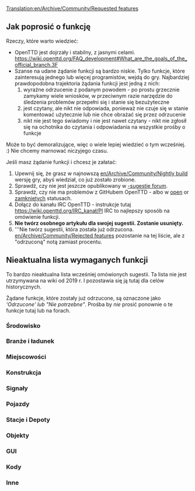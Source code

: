 [[Translation:en/Archive/Community/Requested features]]
 <!--{{outdated}}-->{{pl/Nieaktualizowane}}




==Jak poprosić o funkcję==

Rzeczy, które warto wiedzieć:

* OpenTTD jest dojrzały i stabilny, z jasnymi celami. https://wiki.openttd.org/FAQ_development#What_are_the_goals_of_the_official_branch.3F
* Szanse na udane żądanie funkcji są bardzo niskie. Tylko funkcje, które zainteresują jednego lub więcej programistów, wejdą do gry. Najbardziej prawdopodobna trajektoria żądania funkcji jest jedną z nich:
*# wyraźne odrzucenie z podanym powodem - po prostu grzecznie zamykamy wiele wniosków, w przeciwnym razie narzędzie do śledzenia problemów przepełni się i stanie się bezużyteczne
*# jest czytany, ale nikt nie odpowiada, ponieważ nie czuje się w stanie komentować użytecznie lub nie chce obrażać się przez odrzucenie
*# nikt nie jest tego świadomy i nie jest nawet czytany - nikt nie zgłosił się na ochotnika do czytania i odpowiadania na wszystkie prośby o funkcje

Może to być demoralizujące, więc o wiele lepiej wiedzieć o tym wcześniej. :) Nie chcemy marnować niczyjego czasu.

Jeśli masz żądanie funkcji i chcesz je załatać:
#Upewnij się, że grasz w najnowszą [[en/Archive/Community/Nightly build]] wersję gry, abyś wiedział, co już zostało zrobione.
#Sprawdź, czy nie jest jeszcze opublikowany w [http://www.tt-forums.net/viewforum.php?f=32 -sugestie forum].
#Sprawdź, czy nie ma problemów z GitHubem OpenTTD - albo w [https://github.com/OpenTTD/OpenTTD/issues open] or [https://github.com/OpenTTD/OpenTTD/issues?q=is%3Aissue+is%3Aclosed zamkniętych] statusach.
#Dołącz do kanału IRC OpenTTD - instrukcje tutaj https://wiki.openttd.org/IRC_kanał/Pl IRC to najlepszy sposób na omówienie funkcji.
#'''Nie twórz osobnego artykułu dla swojej sugestii. Zostanie usunięty.'''
#'''Nie twórz sugestii, która została już odrzucona. [[en/Archive/Community/Rejected features]] pozostanie na tej liście, ale z "odrzuconą" notą zamiast procentu.

==Nieaktualna lista wymaganych funkcji==

To bardzo nieaktualna lista wcześniej omówionych sugestii. Ta lista nie jest utrzymywana na wiki od 2019 r. I pozostawia się ją tutaj dla celów historycznych.

Żądane funkcje, które zostały już odrzucone, są oznaczone jako '''Odrzucone'  lub  "Nie potrzebne"''. Prośba by ''nie'' prosić ponownie o te funkcje tutaj lub na forach. 

===Środowisko===
{{en/Archive/Community/Rf header}}
{{en/Archive/Community/Rf|All Climates World|not needed|36764|Rejected}}
{{en/Archive/Community/Rf|Remove Trees|90%|49326|Latest version of patch is r20180}}
{{en/Archive/Community/Rf|Trees growth reduced|90%|45502|Latest version of patch is r20180}}
{{en/Archive/Community/Rf|Create Realistic Heightmap|50%|33956|Latest version of patch is r13922}}
{{en/Archive/Community/Rf|[[en/Community/NewGRF/Day and Night Cycle]]|not needed|36929|Use [[en/Manual/NewGRF]]}}
{{en/Archive/Community/Rf|Grass on unused tracks|not needed|32285|Rejected}}
{{en/Archive/Community/Rf|Higher mountains in map|100%|40844|In trunk since r27010}}
{{en/Archive/Community/Rf|Improved Timetable Management|75%|39276|Latest version of patch is r17628}}
{{en/Archive/Community/Rf|Increase terraforming cost|not needed|8252|Use [[en/Manual/NewGRF]]}}
{{en/Archive/Community/Rf|Larger map sizes|100%|33137|4096x4096 in trunk since r26319, even larger maps are rejected}}
{{en/Archive/Community/Rf|More Map Settings (MMS)|50%|39899|Latest version of patch is r14439}}
{{en/Archive/Community/Rf|New Title Screen|100%|42044|Title screen is occasionally changed when releasing a new version}}
{{en/Archive/Community/Rf|Seasons|not needed|15487|NewGRF variable snowline supported since r9371}}
{{en/Archive/Community/Rf|Snow in temperate climate|not needed|24574|Rejected}}
{{en/Archive/Community/Rf|Tracking Viewport|75%|43473|Latest version of patch is r20082}}
{{en/Archive/Community/Rf|Underwater levels|50%|31576|Visible or not, Latest version of patch is r11127}}
{{en/Archive/Community/Rf|Weather|not needed|24574|Rejected}}
{{en/Archive/Community/Rf footer}}

===Branże i ładunek===
{{en/Archive/Community/Rf header}}
{{en/Archive/Community/Rf|Changes to the Original Industries|not needed|37049|Use [[en/Manual/NewGRF]]}}
{{en/Archive/Community/Rf|Industry budgets|not needed|30898|Rejected}}
{{en/Archive/Community/Rf|New Industry Closures|not needed|36653|Use [[en/Manual/NewGRF]]}}
{{en/Archive/Community/Rf|[[en/Manual/Passenger and cargo distribution]]|100%|41992|Cargodest is dead.  Cargodist in trunk since r25361}}
{{en/Archive/Community/Rf footer}}

===Miejscowości===
{{en/Archive/Community/Rf header}}
{{en/Archive/Community/Rf|Colour Town Ratings|75%|42598|Indicate Town Rating with colour in Title, latest version of patch is r18684}}
{{en/Archive/Community/Rf|Limit town growth|50%|32083|Latest version of patch is r9894 (old!)}}
{{en/Archive/Community/Rf|Maximum Town Size|75%|35219|Very similar to patch above, latest version of patch is r15815}}
{{en/Archive/Community/Rf|Minimum Town Distance|75%|33625|Latest version of patch is r18656}}
{{en/Archive/Community/Rf|New Town Grid|50%|40922|Latest version of patch is r15096}}
{{en/Archive/Community/Rf footer}}

===Konstrukcja===
{{en/Archive/Community/Rf header}}
{{en/Archive/Community/Rf|Better statue placement|100%|49413| In trunk! r19206}}
{{en/Archive/Community/Rf|Copy and paste|10%|41259|Rejected only in its current form, latest version of patch is r22255}}
{{en/Archive/Community/Rf|[[en/Archive/Community/Custom Bridgeheads]]|not needed|20211|Rejected}}
{{en/Archive/Community/Rf|Diagonal clearing and leveling|100%|19311| In trunk since r21500}}
{{en/Archive/Community/Rf|Diagonal level crossings|50%|26584|4=Also see [http://www.tt-forums.net/viewtopic.php?t=26385 TTDPatch suggestion], latest version of patch is r5911 (V. old!)}}
{{en/Archive/Community/Rf|Diagonal roads, tunnels, bridges|0%|7104|}}
{{en/Archive/Community/Rf|Enhanced tunnels|not needed|36661|Rejected}}
{{en/Archive/Community/Rf|Limit flattening to sea level|not needed|32295|4=Rejected}}
{{en/Archive/Community/Rf|Minimise autosignal gaps|100%|35443|In trunk since r24129}}
{{en/Archive/Community/Rf|Bridges between any land level|not needed|43188|Rejected}}
{{en/Archive/Community/Rf|Non-instant construction|not needed|32301|Rejected}}
{{en/Archive/Community/Rf|Purchase land faster|75%|29495|Drag a box, latest version of patch is r19990}}
{{en/Archive/Community/Rf|Realistic Level Crossing|not needed|39830|Use [[en/Manual/Signals]]}}
{{en/Archive/Community/Rf|[[en/Shared Tracks]]|75%|34292|Latest version of patch is r12346.}}
{{en/Archive/Community/Rf|[[en/Community/Patches/Under Water Tunnels|Underwater tunnels]]|75%|41775|Latest version of patch is r19518}}
{{en/Archive/Community/Rf|Undo feature|not needed|38377|Rejected.}}
{{en/Archive/Community/Rf|Close adjacent level crossings|50%|46091|Latest version of patch is r18359}}
{{en/Archive/Community/Rf footer}}

===Signały===
{{en/Archive/Community/Rf header}}
{{en/Archive/Community/Rf|Long Reserve PBS Signal|not needed|42675|Rejected}}
{{en/Archive/Community/Rf|Priority Path Signal (PPS)|not needed|40393|Rejected}}
{{en/Archive/Community/Rf|Route markers|not needed|30118|Rejected}}
{{en/Archive/Community/Rf|[[en/Community/Patches/Tunnel Signals|Signals in tunnels and on bridges]]|75%|41260|Latest version of patch is r24024}}
{{en/Archive/Community/Rf|Traffic Lights|not needed|36261|Rejected}}
{{en/Archive/Community/Rf|Multi-Aspect Signals (MAS)|not needed|45304|Rejected}}
{{en/Archive/Community/Rf|Signal Extensions (SignalEx)|75%|45208|General support for complex signal extension (i.e., programmable). Latest version of patch is r17618}}
{{en/Archive/Community/Rf footer}}

===Pojazdy===
{{en/Archive/Community/Rf header}}
{{en/Archive/Community/Rf|More diesel smoke|100%|19896|In trunk since r20376}}
{{en/Archive/Community/Rf|Adjustable plane crash probability|not needed|32202|Rejected - use the cheat if necessary)}}
{{en/Archive/Community/Rf|Disable Train Reverse when waiting for too long|100%|40024|In trunk since r21962 (See also [[en/Community/Disable Train Reversing]])}}
{{en/Archive/Community/Rf|Easy conversion for different rail types|not needed|31622|Rejected}}
{{en/Archive/Community/Rf|Improved Breakdowns|75%|39518|Last version of patch is r19152}}
{{en/Archive/Community/Rf|Plane landing queues|75%|15502|Last version of the patch is r17510}}
{{en/Archive/Community/Rf|Ship Distance|50%|42758|Stop ships from going on top of each other, last version of patch is r16018}}
{{en/Archive/Community/Rf footer}}

===Stacje i Depoty===
{{en/Archive/Community/Rf header}}
{{en/Archive/Community/Rf|Airports built by parts|0%|29914|4=Look at [http://www.tt-forums.net/viewtopic.php?t=45654 NewGRF Airports] as well}}
{{en/Archive/Community/Rf|City owned airports|0%|20093|}}
{{en/Archive/Community/Rf|Close Airports|100%|33418|In trunk since r24127}}
{{en/Archive/Community/Rf|Display station coverage|0%|32363|}}
{{en/Archive/Community/Rf|Multi-track railway stations divided into platforms for improved vehicle ordering|not needed|46505|Rejected}}
{{en/Archive/Community/Rf|Drive through depots|not needed|42312|Rejected}}
{{en/Archive/Community/Rf|Infrastructure Sharing|75%|42254|}}
{{en/Archive/Community/Rf|Long train depots|not needed|34574|4=Use NewGRF [https://www.tt-forums.net/viewtopic.php?p=1191359#p1191359 Example]}}
{{en/Archive/Community/Rf|RV (Road Vehicle) Waypoints|not needed|33179|Rejected - one can use "go via" orders on drive through road stops instead since r12689}}
{{en/Archive/Community/Rf|Sloped Stations|50%|41433|}}
{{en/Archive/Community/Rf|Stations on bridges|not needed|40606|Rejected}}
{{en/Archive/Community/Rf|Trains through non-stop stations / Whistle boards|not needed|38015|Rejected}}
{{en/Archive/Community/Rf|Upgrade airports|90%|35867|4=Also see [http://www.tt-forums.net/viewtopic.php?t=28962 Replace Airport] thread}}
{{en/Archive/Community/Rf footer}}

===Objekty===
{{en/Archive/Community/Rf header}}
{{en/Archive/Community/Rf|Completely shore|90%|34401|}}
{{en/Archive/Community/Rf|NewObjects|100%|49783|Implemented in r20673}}
{{en/Archive/Community/Rf footer}}

===GUI===
{{en/Archive/Community/Rf header}}
{{en/Archive/Community/Rf|OpenTTD GUI Re-arrangement|50%|3826|Project Page: http://dev.openttdcoop.org/projects/openttd-gui}}
{{en/Archive/Community/Rf|Advanced expenses column|10%|31455|}}
{{en/Archive/Community/Rf|Better graphs|75%|31984|}}
{{en/Archive/Community/Rf|Clean up patch options|10%|32191|}}
{{en/Archive/Community/Rf|Configurable hotkeys|100%|38343|In trunk since r20055 and related commits}}
{{en/Archive/Community/Rf|[[en/Community/Patches/Font selection GUI]]|75%|29766|}}
{{en/Archive/Community/Rf|Improvement for GUI toolbar|0%|40843|}}
{{en/Archive/Community/Rf|Longer history of finances|not needed|21079|Rejected}}
{{en/Archive/Community/Rf|Multiplayer server list filtering|90%|43160|Latest version of patch is r22449.}}
{{en/Archive/Community/Rf|New Chat Window|50%|40927|}}
{{en/Archive/Community/Rf|New Station Building GUI|50%|41222|}}
{{en/Archive/Community/Rf|New Station GUI|50%|40419|}}
{{en/Archive/Community/Rf|NewGRF GUI Window 2|50%|35001|}}
{{en/Archive/Community/Rf|Toggle Terrain on Minimap|100%|42257|In trunk since r18665}}
{{en/Archive/Community/Rf footer}}

===Kody===
{{en/Archive/Community/Rf header}}
{{en/Archive/Community/Rf|Local authority doesn't reject you|90%|30807|}}
{{en/Archive/Community/Rf footer}}

===Inne===
{{en/Archive/Community/Rf header}}
{{en/Archive/Community/Rf|Leasing|not needed|49389|Rejected}}
{{en/Archive/Community/Rf|Adjustable day length|50%|42432}}
{{en/Archive/Community/Rf|Alphabetized openttd.cfg|50%|32164|}}
{{en/Archive/Community/Rf|Auto-download NewGrfs|not needed|32764|Use centralised [[en/Archive/Community/Content Service]] (BaNaNaS) instead.}}
{{en/Archive/Community/Rf|Better save game naming convention|10%|32308}}
{{en/Archive/Community/Rf|Built-in goals|not needed|43698|Use GameScript}}
{{en/Archive/Community/Rf|Code optimizations|50%|32319|4=Train collision detection is slow. Also see [http://www.tt-forums.net/viewtopic.php?t=27925 here] (in trunk since r10111) and [http://www.tt-forums.net/viewtopic.php?p=594775#594775 here]}}
{{en/Archive/Community/Rf|Competitive Play|not needed|42572|Use GameScript}}
{{en/Archive/Community/Rf|Draw on Map|not needed|42784|Rejected}}
{{en/Archive/Community/Rf|Improved Loans|not needed|36184|Rejected}}
{{en/Archive/Community/Rf|Load/Save Company Info|50%|40457|Save information about companies and load it back}}
{{en/Archive/Community/Rf|More Conditional Orders|50%|38317|Latest version of patch is r27962 from 11th Jan 2018}}
{{en/Archive/Community/Rf|Multicore support|rejected|37064|}}
{{en/Archive/Community/Rf|New Sound Mixer|75%|37448|orudge}}
{{en/Archive/Community/Rf|OpenGL Blitter|50%|38151|}}
{{en/Archive/Community/Rf|[Real stock market]|not needed|69780|Rejected}}
{{en/Archive/Community/Rf|Station/track templates|not needed|25037|Rejected}}
{{en/Archive/Community/Rf footer}}